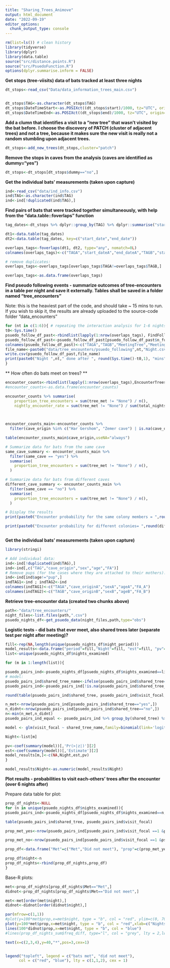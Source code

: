 ---
title: "Sharing_Trees_Animove"
output: html_document
date: "2022-09-19"
editor_options: 
  chunk_output_type: console
---

```{r cars}
rm(list=ls()) # clean history 
library(tidyverse)
library(dplyr)
library(data.table)
source("src/distance.points.R")
source("src/PsuedoFunction.R")
options(dplyr.summarise.inform = FALSE)
```

**Get stops (tree-viisits) data of bats tracked at least three nights**
```{r pressure, echo=FALSE}
dt_stops<-read_csv("Data/data_information_trees_main.csv")


dt_stops$TAG<-as.character(dt_stops$TAG)
dt_stops$DateTimeStart<-as.POSIXct((dt_stops$start)/1000, tz="UTC", origin="1970-01-01")
dt_stops$DateTimeEnd<-as.POSIXct((dt_stops$end)/1000, tz="UTC", origin="1970-01-01")
```

**Add a clumn that identifies a visit to a "new tree" that wasn't visited by the bat before.**
**I choose the discovery of PATCH (cluster of adjacent trees) and not a tree, because it makes sure the new visit is really not a random stumbling upon adjacent trees.**

```{r}
dt_stops<-add_new_trees(dt_stops,cluster="patch")
```

**Remove the stops in caves from the analysis (caves are identified as dummy="yes")** 
```{r}
dt_stops<-dt_stops[dt_stops$dummy=="no",]

```

**Get the individual bats' measurements (taken upon capture)**
```{r}
ind<-read_csv("data/ind_info.csv")
ind$TAG<-as.character(ind$TAG)
ind<-ind[!duplicated(ind$TAG),]
```


**Find pairs of bats that were tracked together simultaneously, with help from the "data.table::foverlaps" function** 
```{r}
tag_dates<-dt_stops %>% dplyr::group_by(TAG) %>% dplyr::summarise("start_date"=min(date_global), "end_date"=max(date_global))

dt1<-data.table(tag_dates)
dt2<-data.table(tag_dates, key=c("start_date","end_date"))

overlaps_tags<-foverlaps(dt1, dt2, type="any", nomatch=0L)
colnames(overlaps_tags)<-c("TAGA","start_dateA","end_dateA","TAGB","start_dateB","end_staeB")

# remove duplicates:
overlaps_tags<-overlaps_tags[overlaps_tags$TAGA!=overlaps_tags$TAGB,]

overlaps_tags<-as.data.frame(overlaps_tags)
```

**Find pseudo following events - summarize outcomes of tree-encounters in a table per night and save it externally. 
Tables shall be saved in a folder named "tree_encounters"**

Note: this is the heaviest part of the code, and should take ~ 15 mins to run. If you wish to skip it, the results are already uploaded to the source-code folder "data\tree_encounters"
```{r}
for (nt in c(1:6)){ # repeating the interaction analysis for 1-6 nights after the bats met. 
t0<-Sys.time()
psuedo_follow_df_past<-rbindlist(lapply(1:nrow(overlaps_tags), FindFollowPast, overlaps_tags, dt_stops,n_nights=nt,tree_type="pred"))
psuedo_follow_df_past<-psuedo_follow_df_past[psuedo_follow_df_past$n_future_trees_A>0,]
colnames(psuedo_follow_df_past)<-c("TAGA","TAGB","MeetingTree","MeetingDate","prop_A_vis_B","prop_A_first","n_shared_trees","n_shared_new_trees","A_future_trees","min_nights","A_future_species")
file_name<-paste0("data/tree_encounters/psuedo_following",nt,"Night.csv")
write.csv(psuedo_follow_df_past,file_name)
print(paste0("Night ",nt," done after ", round(Sys.time()-t0,1), "mins"))
}

```

** How often do bats meet on trees? **
```{r}
encounter_counts<-rbindlist(lapply(1:nrow(overlaps_tags),EncounterTrees, overlaps_tags, dt_stops))
#encounter_counts<-as.data.frame(encounter_counts)

encounter_counts %>% summarise(
    proportion_tree_encounters = sum(tree_met != "None") / n(),
    nightly_encounter_rate = sum(tree_met != "None") / sum(total_nights))
    


encounter_counts_main<-encounter_counts %>%
  filter(cave_origin %in% c("Har Gershom", "Zemer cave") | is.na(cave_origin))

table(encounter_counts_main$cave_origin,useNA="always")

# Summarize data for bats from the same cave
same_cave_summary <- encounter_counts_main %>%
  filter(same_cave == "yes") %>%
  summarise(
    proportion_tree_encounters = sum(tree_met != "None") / n(),
  )

# Summarize data for bats from different caves
different_cave_summary <- encounter_counts_main %>%
  filter(same_cave == "no") %>%
  summarise(
    proportion_tree_encounters = sum(tree_met != "None") / n(),
  )

# Display the results
print(paste0("Encounter probability for the same colony members = ",round(same_cave_summary,2)))

print(paste0("Encounter probability for different colonies= ",round(different_cave_summary,2)))



```




**Get the individual bats' measurements (taken upon capture)**
```{r}
library(stringi)   

# Add individual data:
ind<-ind[!duplicated(ind$TAG),]
ind<-ind[,c("TAG","cave_origin","sex","age","FA")]
# Remove pups (for the cases where they are attached to their mothers):
ind<-ind[ind$age!="pup",]
indTAG1<-ind ; indTAG2<-ind
colnames(indTAG1)<-c("TAGA","cave_originA","sexA","ageA","FA_A")
colnames(indTAG2)<-c("TAGB","cave_originB","sexB","ageB","FA_B")
```

**Retrieve tree-encounter data (created two chunks above)**
```{r}

path<-"data/tree_encounters/"
night_files<-list.files(path,".csv")
psuedo_nights_df<-get_psuedo_data(night_files,path,type="obs")

```


**Logistic tests - did bats that ever meet, also shared trees later (separate test per night after meeting)?**
```{r}

fill<-rep(NA,length(unique(psuedo_nights_df$night_period)))
model_results<-data.frame("period"=fill,"Night"=fill, "est"=fill, "pv"=fill)
list<-unique(psuedo_nights_df$nights_examined)

for (m in 1:length(list)){

psuedo_pairs_ind<-psuedo_nights_df[psuedo_nights_df$nights_examined==list[m],]
# model:
psuedo_pairs_ind$shared_tree_name<-ifelse(psuedo_pairs_ind$shared_tree=="yes","Met","Did not meet")
psuedo_pairs_ind<-psuedo_pairs_ind[!is.na(psuedo_pairs_ind$shared_tree_name),]

round(table(psuedo_pairs_ind$shared_tree, psuedo_pairs_ind$visit_focal, useNA = "always")/nrow(psuedo_pairs_ind),digits=2)

n_met<-nrow(psuedo_pairs_ind[psuedo_pairs_ind$shared_tree=="yes",])
n_didnt<-nrow(psuedo_pairs_ind[psuedo_pairs_ind$shared_tree=="no",])
n<-min(n_met,n_didnt)
psuedo_pairs_ind_equal <- psuedo_pairs_ind %>% group_by(shared_tree) %>% slice_sample(n=n)

model <- glm(visit_focal ~ shared_tree_name,family=binomial(link='logit'),data=psuedo_pairs_ind_equal)

Night<-list[m]

pv<-coef(summary(model))[,'Pr(>|z|)'][2]
est<-coef(summary(model))[,'Estimate'][2]
model_results[m,]<-c(NA,Night,est,pv)
}

model_results$Night<-as.numeric(model_results$Night)
```

**Plot results - probabilities to visit each-others' trees after the encounter (over 6 nights after)**

Prepare data table for plot:
```{r}
prop_df_nights<-NULL
for (n in unique(psuedo_nights_df$nights_examined)){
psuedo_pairs_ind<-psuedo_nights_df[psuedo_nights_df$nights_examined==n,]

table(psuedo_pairs_ind$shared_tree, psuedo_pairs_ind$visit_focal)

prop_met_yes<-nrow(psuedo_pairs_ind[psuedo_pairs_ind$visit_focal ==1 &psuedo_pairs_ind$shared_tree=="yes",])/nrow(psuedo_pairs_ind[psuedo_pairs_ind$shared_tree=="yes",])

prop_met_no<-nrow(psuedo_pairs_ind[psuedo_pairs_ind$visit_focal ==1 &psuedo_pairs_ind$shared_tree=="no",])/nrow(psuedo_pairs_ind[psuedo_pairs_ind$shared_tree=="no",])

prop_df<-data.frame("Met"=c("Met","Did not meet"), "prop"=c(prop_met_yes,prop_met_no))

prop_df$night<-n
prop_df_nights<-rbind(prop_df_nights,prop_df)
}


```

Base-R plots:
```{r}
met<-prop_df_nights[prop_df_nights$Met=="Met",]
didnot<-prop_df_nights[prop_df_nights$Met=="Did not meet",]

met<-met[order(met$night),]
didnot<-didnot[order(didnot$night),]

par(mfrow=c(1,1))
#plot(y=100*met$prop,x=met$night, type = "b", col = "red", ylim=c(0, 70),xlab=c("Nights"), ylab=c("prob to visit other bats' trees (%)"))
plot(y=100*met$prop,x=met$night, type = "b", col = "red",xlab=c("Nights"),ylim=c(0, 50),xlim=c(1, 6), ylab=c("Liklihood to visit other bats' trees (%)"))
lines(100*didnot$prop,x=met$night, type = "b", col = "blue")
#lines(prop_df_nights_sum$freq_diff, type="l", col = "grey", lty = 2,lwd = 2)

text(x=c(2,3,4),y=40,"*",pos=3,cex=1)


legend("topleft", legend = c("bats met", "did not meet"),
      col = c("red", "blue"), lty = c(1,1,2), cex = 1)
```

 